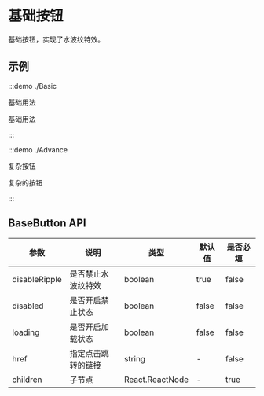# 基础按钮

基础按钮，实现了水波纹特效。

## 示例

:::demo ./Basic

基础用法

基础用法

:::

:::demo ./Advance

复杂按钮

复杂的按钮

:::

## BaseButton API

| 参数          | 说明               | 类型            | 默认值 | 是否必填 |
| ------------- | ------------------ | --------------- | ------ | -------- |
| disableRipple | 是否禁止水波纹特效 | boolean         | true   | false    |
| disabled      | 是否开启禁止状态   | boolean         | false  | false    |
| loading       | 是否开启加载状态   | boolean         | false  | false    |
| href          | 指定点击跳转的链接 | string          | -      | false    |
| children      | 子节点             | React.ReactNode | -      | true     |
